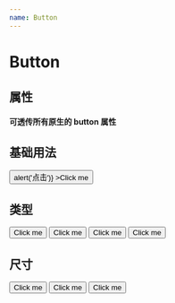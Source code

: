 ```yaml
---
name: Button
---
```



# Button

## 属性

#### 可透传所有原生的 button 属性

<Props of={Button} />

## 基础用法

<Playground>
  <Button onClick={()=>alert('点击')} >Click me</Button>
</Playground>

## 类型

<Playground>
  <Button btnType="primary" style={{marginRight:20}} >Click me</Button>
  <Button btnType="default" style={{marginRight:20}}>Click me</Button>
  <Button btnType="danger" style={{marginRight:20}}>Click me</Button>
  <Button btnType="link">Click me</Button>
</Playground>

## 尺寸

<Playground>
  <Button btnType="primary" size="lg" style={{marginRight:20}}>
    Click me
  </Button>
   <Button btnType="primary" style={{marginRight:20}}>
    Click me
  </Button>
  <Button size="sm">
    Click me
  </Button>
</Playground>
